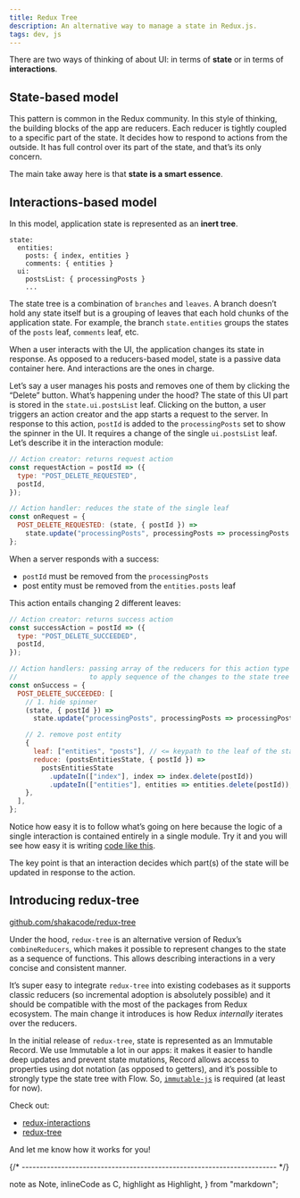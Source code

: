 ```yaml
---
title: Redux Tree
description: An alternative way to manage a state in Redux.js.
tags: dev, js
---
```


There are two ways of thinking of about UI: in terms of **state** or in terms of **interactions**.

## State-based model

This pattern is common in the Redux community. In this style of thinking, the building blocks of the app are reducers. Each reducer is tightly coupled to a specific part of the state. It decides how to respond to actions from the outside. It has full control over its part of the state, and that’s its only concern.

The main take away here is that **state is a smart essence**.

## Interactions-based model

In this model, application state is represented as an **inert tree**.

```
state:
  entities:
    posts: { index, entities }
    comments: { entities }
  ui:
    postsList: { processingPosts }
    ...
```

<Note> The state tree is a combination of `branches` and `leaves`. A branch doesn’t hold any state itself but is a grouping of leaves that each hold chunks of the application state. For example, the branch `state.entities` groups the states of the `posts` leaf, `comments` leaf, etc. </Note>

When a user interacts with the UI, the application changes its state in response. As opposed to a reducers-based model, state is a passive data container here. And interactions are the ones in charge.

Let’s say a user manages his posts and removes one of them by clicking the “Delete” button. What’s happening under the hood? The state of this UI part is stored in the `state.ui.postsList` leaf. Clicking on the button, a user triggers an action creator and the app starts a request to the server. In response to this action, `postId` is added to the `processingPosts` set to show the spinner in the UI. It requires a change of the single `ui.postsList` leaf. Let’s describe it in the interaction module:

```js
// Action creator: returns request action
const requestAction = postId => ({
  type: "POST_DELETE_REQUESTED",
  postId,
});

// Action handler: reduces the state of the single leaf
const onRequest = {
  POST_DELETE_REQUESTED: (state, { postId }) =>
    state.update("processingPosts", processingPosts => processingPosts.add(postId)),
};
```

When a server responds with a success:

- `postId` must be removed from the `processingPosts`
- post entity must be removed from the `entities.posts` leaf

This action entails changing 2 different leaves:

```js
// Action creator: returns success action
const successAction = postId => ({
  type: "POST_DELETE_SUCCEEDED",
  postId,
});

// Action handlers: passing array of the reducers for this action type
//                  to apply sequence of the changes to the state tree
const onSuccess = {
  POST_DELETE_SUCCEEDED: [
    // 1. hide spinner
    (state, { postId }) =>
      state.update("processingPosts", processingPosts => processingPosts.delete(postId)),

    // 2. remove post entity
    {
      leaf: ["entities", "posts"], // <= keypath to the leaf of the state
      reduce: (postsEntitiesState, { postId }) =>
        postsEntitiesState
          .updateIn(["index"], index => index.delete(postId))
          .updateIn(["entities"], entities => entities.delete(postId)),
    },
  ],
};
```

Notice how easy it is to follow what’s going on here because the logic of a single interaction is contained entirely in a single module. Try it and you will see how easy it is writing [code like this](https://github.com/shakacode/redux-tree/blob/master/example/src/app/ui/PostsList/interactions/postDelete.js).

The key point is that an interaction decides which part(s) of the state will be updated in response to the action.

## Introducing redux-tree

<Highlight> [github.com/shakacode/redux-tree](https://github.com/shakacode/redux-tree) </Highlight>

Under the hood, `redux-tree` is an alternative version of Redux’s `combineReducers`, which makes it possible to represent changes to the state as a sequence of functions. This allows describing interactions in a very concise and consistent manner.

It’s super easy to integrate `redux-tree` into existing codebases as it supports classic reducers (so incremental adoption is absolutely possible) and it should be compatible with the most of the packages from Redux ecosystem. The main change it introduces is how Redux _internally_ iterates over the reducers.

In the initial release of `redux-tree`, state is represented as an Immutable Record. We use Immutable a lot in our apps: it makes it easier to handle deep updates and prevent state mutations, Record allows access to properties using dot notation (as opposed to getters), and it’s possible to strongly type the state tree with Flow. So, [`immutable-js`](http://facebook.github.io/immutable-js/) is required (at least for now).

Check out:

- [redux-interactions](https://github.com/shakacode/redux-interactions)
- [redux-tree](https://github.com/shakacode/redux-tree)

And let me know how it works for you!


{/* ----------------------------------------------------------------------- */}

  note as Note,
  inlineCode as C,
  highlight as Highlight,
} from "markdown";
